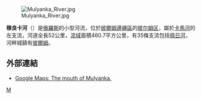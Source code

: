 {{Infobox River | river_name = 穆良卡河
  | image_name = Mulyanka River location.png
  | caption = 穆良卡河在欧洲的位置
  | origin = [[彼尔姆边疆区|彼尔姆边疆区]]的[[彼尔姆区|彼尔姆区]]
  | mouth = [[卡马河|卡马河]]
  | basin_countries = {{RUS}}
  | length = 52千米
  | watershed = 460.7平方千米
<!-- I don't have this data yet...
  | elevation = 
  | discharge = 
-->
}}
[[Image:Mulyanka_River.jpg|thumb]]

'''穆良卡河'''（{{lang-ru|Мулянка|Mulyanka}}）是[[俄羅斯|俄羅斯]]的小型河流，位於[[彼爾姆邊疆區|彼爾姆邊疆區]]的[[彼尔姆区|彼尔姆区]]，屬於[[卡馬河|卡馬河]]的左支流，河道全長52公里，[[流域|流域]]面積460.7平方公里，有35條支流包括[[佩日河|佩日河]]，河畔城鎮有[[彼爾姆|彼爾姆]]。

==外部連結==
*[http://maps.google.com/maps?q=&ie=UTF8&om=1&z=14&ll=58.000548,56.137304&spn=0.02497,0.06772&t=k Google Maps: The mouth of Mulyanka.] {{Wayback|url=http://maps.google.com/maps?q=&ie=UTF8&om=1&z=14&ll=58.000548,56.137304&spn=0.02497,0.06772&t=k |date=20220106015813 }}

{{coord|58|0|2|N|56|8|14|E|display=title}}

[[Category:彼尔姆边疆区河流|M]]

{{Russia-geo-stub}}